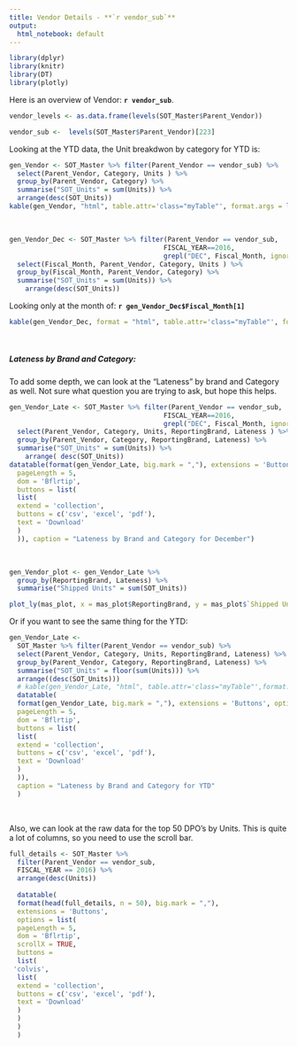 ```yaml
---
title: Vendor Details - **`r vendor_sub`**
output:
  html_notebook: default
---
```

<style>
  .myTable td {
    padding: 10px;
    border-bottom: 1px solid black;
  }
</style>

```r
library(dplyr)
library(knitr)
library(DT)
library(plotly)
```

Here is an overview of Vendor: **`r vendor_sub`**.  

```r
vendor_levels <- as.data.frame(levels(SOT_Master$Parent_Vendor))

```

```r
vendor_sub <-  levels(SOT_Master$Parent_Vendor)[223]

```



Looking at the YTD data, the Unit breakdwon by category for YTD is:

```r
gen_Vendor <- SOT_Master %>% filter(Parent_Vendor == vendor_sub) %>% 
  select(Parent_Vendor, Category, Units ) %>% 
  group_by(Parent_Vendor, Category) %>% 
  summarise("SOT_Units" = sum(Units)) %>% 
  arrange(desc(SOT_Units))
kable(gen_Vendor, "html", table.attr='class="myTable"', format.args = list(big.mark=","), caption = "YTD Units by Category and Vendor")
```


<br>

```r
gen_Vendor_Dec <- SOT_Master %>% filter(Parent_Vendor == vendor_sub, 
                                       FISCAL_YEAR==2016, 
                                       grepl("DEC", Fiscal_Month, ignore.case = TRUE)) %>% 
  select(Fiscal_Month, Parent_Vendor, Category, Units ) %>% 
  group_by(Fiscal_Month, Parent_Vendor, Category) %>% 
  summarise("SOT_Units" = sum(Units)) %>% 
    arrange(desc(SOT_Units))
```

Looking only at the month of: **`r gen_Vendor_Dec$Fiscal_Month[1]`**

```r
kable(gen_Vendor_Dec, format = "html", table.attr='class="myTable"', format.args= list(big.mark = ","), caption = "Units by Category and Vendor for December")

```

<br>

##### **Lateness by Brand and Category:**

To add some depth, we can look at the "Lateness" by brand and Category as well. Not sure what question you are trying to ask, but hope this helps.  


```r
gen_Vendor_Late <- SOT_Master %>% filter(Parent_Vendor == vendor_sub, 
                                       FISCAL_YEAR==2016, 
                                       grepl("DEC", Fiscal_Month, ignore.case = TRUE)) %>% 
  select(Parent_Vendor, Category, Units, ReportingBrand, Lateness ) %>% 
  group_by(Parent_Vendor, Category, ReportingBrand, Lateness) %>% 
  summarise("SOT_Units" = sum(Units)) %>% 
    arrange( desc(SOT_Units))
datatable(format(gen_Vendor_Late, big.mark = ","), extensions = 'Buttons', options = list(
  pageLength = 5,
  dom = 'Bflrtip',
  buttons = list(
  list(
  extend = 'collection',
  buttons = c('csv', 'excel', 'pdf'),
  text = 'Download'
  )
  )), caption = "Lateness by Brand and Category for December")
```
<br>
```r
gen_Vendor_plot <- gen_Vendor_Late %>% 
  group_by(ReportingBrand, Lateness) %>% 
  summarise("Shipped Units" = sum(SOT_Units)) 

plot_ly(mas_plot, x = mas_plot$ReportingBrand, y = mas_plot$`Shipped Units`)
```

Or if you want to see the same thing for the YTD:


```r
gen_Vendor_Late <-
  SOT_Master %>% filter(Parent_Vendor == vendor_sub) %>%
  select(Parent_Vendor, Category, Units, ReportingBrand, Lateness) %>%
  group_by(Parent_Vendor, Category, ReportingBrand, Lateness) %>%
  summarise("SOT_Units" = floor(sum(Units))) %>%
  arrange((desc(SOT_Units)))
  # kable(gen_Vendor_Late, "html", table.attr='class="myTable"',format.args= list(big.mark = ","), caption = "Lateness by Brand and Category for YTD")
  datatable(
  format(gen_Vendor_Late, big.mark = ","), extensions = 'Buttons', options = list(
  pageLength = 5,
  dom = 'Bflrtip',
  buttons = list(
  list(
  extend = 'collection',
  buttons = c('csv', 'excel', 'pdf'),
  text = 'Download'
  )
  )),
  caption = "Lateness by Brand and Category for YTD"
  )
```
<br>

Also, we can look at the raw data for the top 50 DPO's by Units. This is quite a lot of columns, so you need to use the scroll bar.

```r
full_details <- SOT_Master %>%
  filter(Parent_Vendor == vendor_sub,
  FISCAL_YEAR == 2016) %>%
  arrange(desc(Units))
  
  datatable(
  format(head(full_details, n = 50), big.mark = ","),
  extensions = 'Buttons',
  options = list(
  pageLength = 5,
  dom = 'Bflrtip',
  scrollX = TRUE,
  buttons =
  list(
 'colvis',
  list(
  extend = 'collection',
  buttons = c('csv', 'excel', 'pdf'),
  text = 'Download'
  )
  )
  )
  )
```

